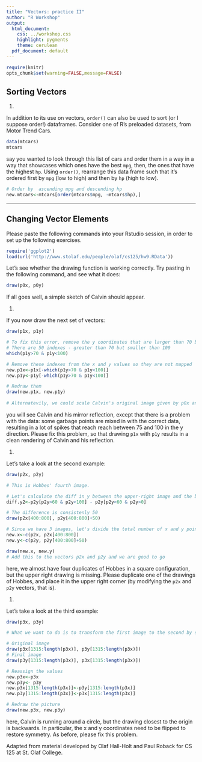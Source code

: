 ```yaml
---
title: "Vectors: practice II"
author: "R Workshop"
output:
  html_document:
    css: ../workshop.css
    highlight: pygments
    theme: cerulean
  pdf_document: default
---
```


```r
require(knitr)
opts_chunk$set(warning=FALSE,message=FALSE)
```


## Sorting Vectors

1.   

In addition to its use on vectors, `order()` can also be used to sort (or
I suppose order!) dataframes.  Consider one of R's preloaded datasets, from
Motor Trend Cars.

```r
data(mtcars)
mtcars
```

say you wanted to look through this list of cars and order them in a way in a way
that showcases which ones have the best `mpg`, then, the ones that have the 
highest `hp`.  Using `order()`, rearrange this data frame such that it's ordered
first by `mpg` (low to high) and then by `hp` (high to low).

```r
# Order by  ascending mpg and descending hp
new.mtcars<-mtcars[order(mtcars$mpg, -mtcars$hp),]
```
* * *

## Changing Vector Elements

Please paste the following commands into your Rstudio session, in order to set up the following exercises.

```r
require('ggplot2')
load(url('http://www.stolaf.edu/people/olaf/cs125/hw9.RData'))
```

Let's see whether the drawing function is working correctly. Try pasting in the following command, and see what it does:

```r
draw(p0x, p0y)
```

If all goes well, a simple sketch of Calvin should appear.

1.   

If you now draw the next set of vectors:

```r
draw(p1x, p1y)

# To fix this error, remove the y coordinates that are larger than 70 but smaller than 100
# There are 50 indexes - greater than 70 but smaller than 100
which(p1y>70 & p1y<100)

# Remove these indexes from the x and y values so they are not mapped
new.p1x<-p1x[-which(p1y>70 & p1y<100)]
new.p1y<-p1y[-which(p1y>70 & p1y<100)]

# Redraw them 
draw(new.p1x, new.p1y)
 
# Alternatevily, we could scale Calvin's original image given by p0x and p0y, then swap 
```

you will see Calvin and his mirror reflection, except that there is a problem with the data: some garbage points are mixed in with the correct data, resulting in a lot of spikes that reach reach between 75 and 100 in the y direction. Please fix this problem, so that drawing `p1x` with `p1y` results in a clean rendering of Calvin and his reflection.

1.   

Let's take a look at the second example:

```r
draw(p2x, p2y)

# This is Hobbes' fourth image. 

# Let's calculate the diff in y between the upper-right image and the bottom-left image and record it
diff.y2<-p2y[p2y>60 & p2y<100] - p2y[p2y<60 & p2y>0]

# The difference is consistenly 50
draw(p2x[400:800], p2y[400:800]+50)

# Since we have 3 images, let's divide the total number of x and y points by 3 and get the y-cordinates of the upper-left image and x-coordinates of the bottom-right image.
new.x<-c(p2x, p2x[400:800])
new.y<-c(p2y, p2y[400:800]+50)

draw(new.x, new.y)
# Add this to the vectors p2x and p2y and we are good to go 

```

here, we almost have four duplicates of Hobbes in a square configuration, but the upper right drawing is missing. Please duplicate one of the drawings of Hobbes, and place it in the upper right corner (by modifying the `p2x` and `p2y` vectors, that is).

1.   

Let's take a look at the third example:

```r
draw(p3x, p3y)

# What we want to do is to transform the first image to the second by swaping the values of x for y and vs

# Original image
draw(p3x[1315:length(p3x)], p3y[1315:length(p3x)])
# Final image 
draw(p3y[1315:length(p3x)], p3x[1315:length(p3x)])

# Reassign the values
new.p3x<-p3x
new.p3y<- p3y
new.p3x[1315:length(p3x)]<-p3y[1315:length(p3x)]
new.p3y[1315:length(p3x)]<-p3x[1315:length(p3x)]

# Redraw the picture 
draw(new.p3x, new.p3y)
```

here, Calvin is running around a circle, but the drawing closest to the origin is backwards. In particular, the x and y coordinates need to be flipped to restore symmetry. As before, please fix this problem.


<div id="license">
Adapted from material developed by Olaf Hall-Holt and Paul Roback for CS 125 at St. Olaf College.
</div>